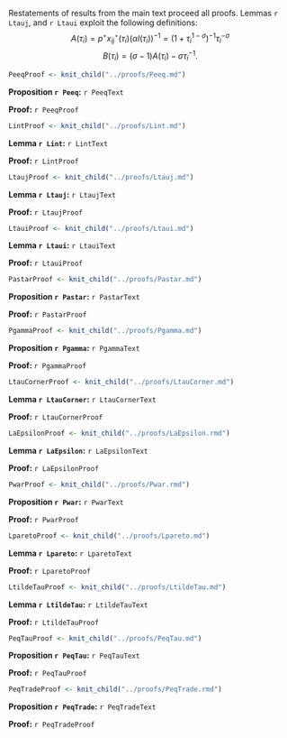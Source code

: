 Restatements of results from the main text proceed all proofs. Lemmas `r Ltauj`, and `r Ltaui` exploit the following definitions:
$$
A(\tau_i) = p^\star x_{ij}^\star(\tau_i) (\alpha I(\tau_i))^{-1} = \left( 1 + \tau_i^{1-\sigma} \right)^{-1} \tau_i^{-\sigma}
$$
$$
B(\tau_i) = (\sigma - 1) A(\tau_i) - \sigma \tau_i^{-1} .
$$


```r
PeeqProof <- knit_child("../proofs/Peeq.md")
```

**Proposition `r Peeq`:** `r PeeqText`

**Proof:** `r PeeqProof`

```r
LintProof <- knit_child("../proofs/Lint.md")
```

**Lemma `r Lint`:** `r LintText`

**Proof:** `r LintProof`

```r
LtaujProof <- knit_child("../proofs/Ltauj.md")
```

**Lemma `r Ltauj`:** `r LtaujText`

**Proof:** `r LtaujProof`

```r
LtauiProof <- knit_child("../proofs/Ltaui.md")
```

**Lemma `r Ltaui`:** `r LtauiText`

**Proof:** `r LtauiProof`

```r
PastarProof <- knit_child("../proofs/Pastar.md")
```

**Proposition `r Pastar`:** `r PastarText`

**Proof:** `r PastarProof`

```r
PgammaProof <- knit_child("../proofs/Pgamma.md")
```

**Proposition `r Pgamma`:** `r PgammaText`

**Proof: **`r PgammaProof`

```r
LtauCornerProof <- knit_child("../proofs/LtauCorner.md")
```

**Lemma `r LtauCorner`:** `r LtauCornerText`

**Proof:** `r LtauCornerProof`

```r
LaEpsilonProof <- knit_child("../proofs/LaEpsilon.rmd")
```

**Lemma `r LaEpsilon`:** `r LaEpsilonText`

**Proof:** `r LaEpsilonProof`

```r
PwarProof <- knit_child("../proofs/Pwar.rmd")
```

**Proposition `r Pwar`:** `r PwarText`

**Proof:** `r PwarProof`

```r
LparetoProof <- knit_child("../proofs/Lpareto.md")
```

**Lemma `r Lpareto`:** `r LparetoText`

**Proof:** `r LparetoProof`

```r
LtildeTauProof <- knit_child("../proofs/LtildeTau.md")
```

**Lemma `r LtildeTau`:** `r LtildeTauText`

**Proof:** `r LtildeTauProof`

```r
PeqTauProof <- knit_child("../proofs/PeqTau.md")
```

**Proposition `r PeqTau`:** `r PeqTauText`

**Proof:** `r PeqTauProof` 

```r
PeqTradeProof <- knit_child("../proofs/PeqTrade.rmd")
```

**Proposition `r PeqTrade`:** `r PeqTradeText`

**Proof:** `r PeqTradeProof` 

